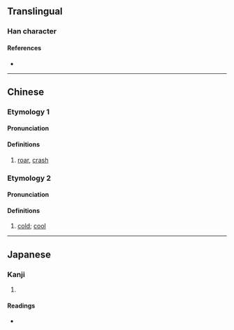 {{character info/new}}
==Translingual==

===Han character===
{{Han char|rn=85|rad=水|as=09|sn=12|four=37120|canj=EPYR|ids=⿰氵訇}}

====References====
* {{Han ref|kx=0635.160|dkj=17793|dj=1043.010|hdz=31683.030|uh=6E39|ud=28217|bh=DA48|bd=55880}}

----

==Chinese==
{{zh-forms}}

===Etymology 1===

====Pronunciation====
{{zh-pron
|m=hōng
|c=gwang1
|mc=y
|oc=y
|ma=
|cat=n
}}

====Definitions====
{{zh-hanzi}}

# [[roar]], [[crash]]

===Etymology 2===

====Pronunciation====
{{zh-pron
|m=qìng
|c=
|ma=
|cat=a
}}

====Definitions====
{{zh-hanzi}}

# [[cold]]; [[cool]]

----

==Japanese==

===Kanji===
{{ja-kanji|grade=|rs=水09}}

# {{rfdef|ja|sort=水09}}

====Readings====
* {{ja-readings|on=[[こう]] (kō), [[せい]] (sei), [[しょう]] (shō)|kun=}}